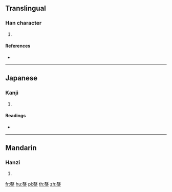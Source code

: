 {{character info/new}}
==Translingual==

===Han character===
{{Han char|rn=167|rad=金|as=11|sn=19|four=47109|canj=GEC}}

# {{defn|Han|sort=金11}}

====References====
* {{Han ref|kx=1320.210|dkj=40823|dj=1820.140|hdz=64246.110|uh=93E7|ud=37863|bh=F375|bd=62325}}

----

==Japanese==

===Kanji===
{{ja-kanji|grade=|rs=金11}}

# {{defn|lang=ja|sort=金11}}

====Readings====
* {{ja-readings|on=[[ろう]] (rō)|kun=|nanori=}}

----

==Mandarin==

===Hanzi===
{{cmn-hanzi|pin=[[lóng]] ([[long2]])|wg=lung<sup>2</sup>}}

# {{defn|lang=cmn|sort=金11}}

[[fr:鏧]]
[[hu:鏧]]
[[pl:鏧]]
[[th:鏧]]
[[zh:鏧]]